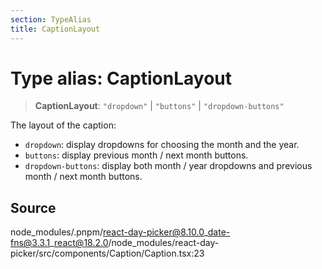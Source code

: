 ```yaml
---
section: TypeAlias
title: CaptionLayout
---
```


# Type alias: CaptionLayout

> **CaptionLayout**: `"dropdown"` \| `"buttons"` \| `"dropdown-buttons"`

The layout of the caption:

- `dropdown`: display dropdowns for choosing the month and the year.
- `buttons`: display previous month / next month buttons.
- `dropdown-buttons`: display both month / year dropdowns and previous month / next month buttons.

## Source

node\_modules/.pnpm/react-day-picker@8.10.0\_date-fns@3.3.1\_react@18.2.0/node\_modules/react-day-picker/src/components/Caption/Caption.tsx:23
